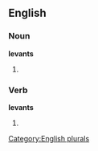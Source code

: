 
==English==

===Noun===
'''levants'''

# {{plural of |[[levant]]}}

===Verb===
'''levants'''

# {{third-person singular of|[[levant]]}}

[[Category:English plurals]]